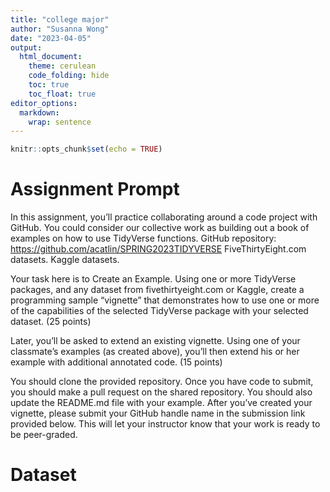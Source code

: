 ```yaml
---
title: "college major"
author: "Susanna Wong"
date: "2023-04-05"
output:
  html_document:
    theme: cerulean
    code_folding: hide
    toc: true
    toc_float: true
editor_options: 
  markdown: 
    wrap: sentence
---
```


```r
knitr::opts_chunk$set(echo = TRUE)
```

# Assignment Prompt

In this assignment, you'll practice collaborating around a code project with GitHub. You could consider our collective work as building out a book of examples on how to use TidyVerse functions. GitHub repository: <https://github.com/acatlin/SPRING2023TIDYVERSE> FiveThirtyEight.com datasets. Kaggle datasets.

Your task here is to Create an Example. Using one or more TidyVerse packages, and any dataset from fivethirtyeight.com or Kaggle, create a programming sample "vignette" that demonstrates how to use one or more of the capabilities of the selected TidyVerse package with your selected dataset. (25 points)

Later, you'll be asked to extend an existing vignette. Using one of your classmate's examples (as created above), you'll then extend his or her example with additional annotated code. (15 points)

You should clone the provided repository. Once you have code to submit, you should make a pull request on the shared repository. You should also update the README.md file with your example. After you've created your vignette, please submit your GitHub handle name in the submission link provided below. This will let your instructor know that your work is ready to be peer-graded. 

# Dataset 


 
